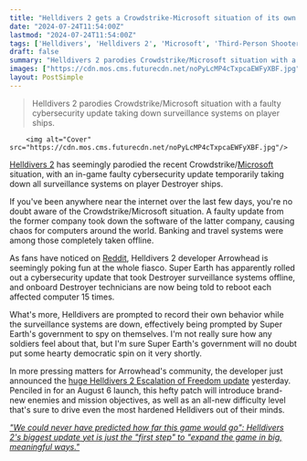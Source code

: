 ```yaml
---
title: "Helldivers 2 gets a Crowdstrike-Microsoft situation of its own as Ministry of Truth tells service technicians to manually reboot affected computers 15 times 'to bring systems back online'"
date: "2024-07-24T11:54:00Z"
lastmod: "2024-07-24T11:54:00Z"
tags: ['Helldivers', 'Helldivers 2', 'Microsoft', 'Third-Person Shooter']
draft: false
summary: "Helldivers 2 parodies Crowdstrike/Microsoft situation with a faulty cybersecurity update taking down surveillance systems on player ships."
images: ["https://cdn.mos.cms.futurecdn.net/noPyLcMP4cTxpcaEWFyXBF.jpg"]
layout: PostSimple
---
```

> Helldivers 2 parodies Crowdstrike/Microsoft situation with a faulty cybersecurity update taking down surveillance systems on player ships.


        <img alt="Cover" src="https://cdn.mos.cms.futurecdn.net/noPyLcMP4cTxpcaEWFyXBF.jpg"/>
        
[Helldivers 2](https://www.gamesradar.com/helldivers-2-guide/) has seemingly parodied the recent Crowdstrike/[Microsoft](https://www.gamesradar.com/tag/microsoft/) situation, with an in-game faulty cybersecurity update temporarily taking down all surveillance systems on player Destroyer ships.

If you've been anywhere near the internet over the last few days, you're no doubt aware of the Crowdstrike/Microsoft situation. A faulty update from the former company took down the software of the latter company, causing chaos for computers around the world. Banking and travel systems were among those completely taken offline.

As fans have noticed on [Reddit](https://www.reddit.com/r/Helldivers/comments/1eab7v1/super_windows/?utm_source=share&utm_medium=web3x&utm_name=web3xcss&utm_term=1&utm_content=share_button), Helldivers 2 developer Arrowhead is seemingly poking fun at the whole fiasco. Super Earth has apparently rolled out a cybersecurity update that took Destroyer surveillance systems offline, and onboard Destroyer technicians are now being told to reboot each affected computer 15 times.

What's more, Helldivers are prompted to record their own behavior while the surveillance systems are down, effectively being prompted by Super Earth's government to spy on themselves. I'm not really sure how any soldiers feel about that, but I'm sure Super Earth's government will no doubt put some hearty democratic spin on it very shortly.

In more pressing matters for Arrowhead's community, the developer just announced the [huge Helldivers 2 Escalation of Freedom update](https://www.gamesradar.com/games/third-person-shooter/helldivers-2s-big-update-revealed-escalation-of-freedom-adds-new-and-returning-bots-and-bugs-more-missions-bigger-outposts-and-difficulty-10-super-helldive/) yesterday. Penciled in for an August 6 launch, this hefty patch will introduce brand-new enemies and mission objectives, as well as an all-new difficulty level that's sure to drive even the most hardened Helldivers out of their minds.

[<em>"We could never have predicted how far this game would go": Helldivers 2's biggest update yet is just the "first step" to "expand the game in big, meaningful ways."</em>](https://www.gamesradar.com/games/third-person-shooter/we-could-never-have-predicted-how-far-this-game-would-go-helldivers-2s-biggest-update-yet-is-just-the-first-step-to-expand-the-game-in-big-meaningful-ways/)
        